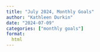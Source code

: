 ```yaml
---
title: "July 2024, Monthly Goals"
author: "Kathleen Durkin"
date: "2024-07-09"
categories: ["monthly goals"]
format:
  html
---
```

